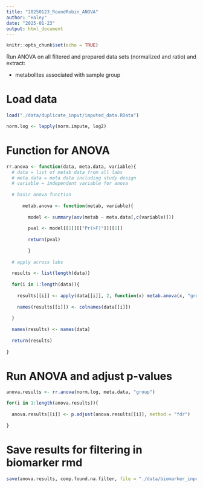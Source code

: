 ```yaml
---
title: "20250123_RoundRobin_ANOVA"
author: "Haley"
date: "2025-01-23"
output: html_document
---
```


```r
knitr::opts_chunk$set(echo = TRUE)
```

Run ANOVA on all filtered and prepared data sets (normalized and ratio) and extract:

- metabolites associated with sample group

# Load data

```r
load("./data/duplicate_input/imputed_data.RData")

norm.log <- lapply(norm.impute, log2)
```

# Function for ANOVA 

```r
rr.anova <- function(data, meta.data, variable){
  # data = list of metab data from all labs
  # meta.data = meta data including study design
  # variable = independent variable for anova
  
  # basic anova function
  
      metab.anova <- function(metab, variable){
        
        model <- summary(aov(metab ~ meta.data[,c(variable)]))
        
        pval <- model[[1]][["Pr(>F)"]][[1]]
        
        return(pval)
      
        }
  
  # apply across labs
  
  results <- list(length(data))
              
  for(i in 1:length(data)){
    
    results[[i]] <- apply(data[[i]], 2, function(x) metab.anova(x, "group"))
    
    names(results[[i]]) <- colnames(data[[i]])
    
  }
  
  names(results) <- names(data)
  
  return(results)
  
}
```

# Run ANOVA and adjust p-values

```r
anova.results <- rr.anova(norm.log, meta.data, "group")

for(i in 1:length(anova.results)){
  
  anova.results[[i]] <- p.adjust(anova.results[[i]], method = "fdr")
  
}
```

# Save results for filtering in biomarker rmd

```r
save(anova.results, comp.found.na.filter, file = "./data/biomarker_input/anova_features_WITH_duplicates.RData")
```
